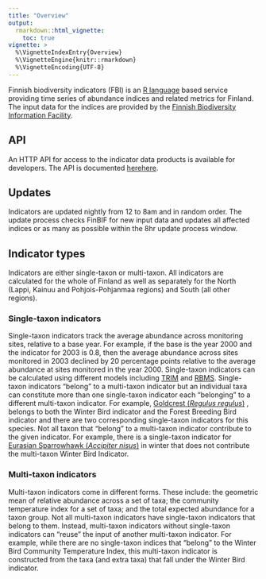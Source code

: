 ```yaml
---
title: "Overview"
output: 
  rmarkdown::html_vignette:
    toc: true
vignette: >
  %\VignetteIndexEntry{Overview}
  %\VignetteEngine{knitr::rmarkdown}
  %\VignetteEncoding{UTF-8}
---
```


Finnish biodiversity indicators (FBI) is an
[R language](https://r-project.org "R") based service providing time series of 
abundance indices and related metrics for Finland. The input data for the
indices are provided by the
[Finnish Biodiversity Information Facility](https://laji.fi/en/ "FinBIF").

## API
An HTTP API for access to the indicator data products is available for
developers. The API is documented [here
](https://indicators.laji.fi/__docs__/ "API docs"){.pkgdown-release}[here
](https://indicators-dev.laji.fi/__docs__/ "API docs"){.pkgdown-devel}.

## Updates

Indicators are updated nightly from 12 to 8am and in random order. The update
process checks FinBIF for new input data and updates all affected indices or as
many as possible within the 8hr update process window.

## Indicator types

Indicators are either single-taxon or multi-taxon. All indicators are calculated
for the whole of Finland as well as separately for the North (Lappi, Kainuu and
Pohjois-Pohjanmaa regions) and South (all other regions).

### Single-taxon indicators

Single-taxon indicators track the average abundance across monitoring sites,
relative to a base year. For example, if the base is the year 2000 and the
indicator for 2003 is 0.8, then the average abundance across sites monitored in
2003 declined by 20 percentage points relative to the average abundance at sites
monitored in the year 2000. Single-taxon indicators can be calculated using
different models including
[TRIM](https://github.com/SNStatComp/rtrim/ "rtrim Github Repository") and
[RBMS](https://retoschmucki.github.io/rbms/ "rbms Website"). Single-taxon
indicators "belong" to a multi-taxon indicator but an individual taxa can
constitute more than one single-taxon indicator each "belonging" to a different
multi-taxon indicator. For example, [Goldcrest (_Regulus regulus_)
](https://laji.fi/en/taxon/MX.33954 "Goldcrest - Regulus regulus")
, belongs to both the Winter Bird indicator and the Forest Breeding Bird
indicator and there are two corresponding single-taxon indicators for this
species. Not all taxon that "belong" to a multi-taxon indicator contribute to
the given indicator. For example, there is a single-taxon indicator for
[Eurasian Sparrowhawk (_Accipiter nisus_)
](https://laji.fi/en/taxon/MX.26639 "Eurasian Sparrowhawk - Accipiter nisus")
in winter that does not contribute the multi-taxon Winter Bird Indicator.

### Multi-taxon indicators

Multi-taxon indicators come in different forms. These include: the geometric
mean of relative abundance across a set of taxa; the community temperature index
for a set of taxa; and the total expected abundance for a taxon group. Not all
multi-taxon indicators have single-taxon indicators that belong to them.
Instead, multi-taxon indicators without single-taxon indicators can "reuse" the
input of another multi-taxon indicator. For example, while there are no
single-taxon indices that "belong" to the Winter Bird Community Temperature
Index, this multi-taxon indicator is constructed from the taxa (and extra taxa)
that fall under the Winter Bird indicator.
